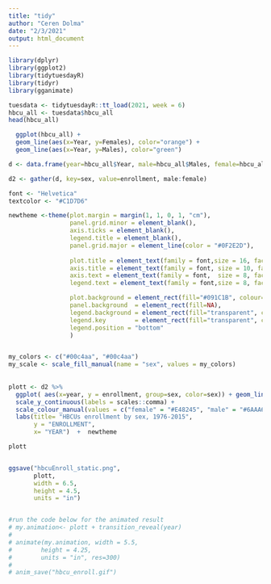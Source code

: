 ```yaml
---
title: "tidy"
author: "Ceren Dolma"
date: "2/3/2021"
output: html_document
---
```


```r
library(dplyr)
library(ggplot2)
library(tidytuesdayR)
library(tidyr)
library(gganimate)

```


```r
tuesdata <- tidytuesdayR::tt_load(2021, week = 6)
hbcu_all <- tuesdata$hbcu_all
head(hbcu_all)

```

```r
  ggplot(hbcu_all) +
  geom_line(aes(x=Year, y=Females), color="orange") +
  geom_line(aes(x=Year, y=Males), color="green")
```

```r

d <- data.frame(year=hbcu_all$Year, male=hbcu_all$Males, female=hbcu_all$Females, total=hbcu_all$`Total enrollment`)

d2 <- gather(d, key=sex, value=enrollment, male:female)

```

```r
font <- "Helvetica"
textcolor <- "#C1D7D6"

newtheme <-theme(plot.margin = margin(1, 1, 0, 1, "cm"),
                 panel.grid.minor = element_blank(),    
                 axis.ticks = element_blank(),
                 legend.title = element_blank(),
                 panel.grid.major = element_line(color = "#0F2E2D"),
                 
                 plot.title = element_text(family = font,size = 16, face = 'bold', color= textcolor, v=3),  
                 axis.title = element_text(family = font, size = 10, face = 'bold', color= textcolor),
                 axis.text = element_text(family = font,  size = 8, face = "italic", color= textcolor),
                 legend.text = element_text(family = font,size = 8, face = 'bold', colour = textcolor),

                 plot.background = element_rect(fill="#091C1B", colour=NA), 
                 panel.background  = element_rect(fill=NA),
                 legend.background = element_rect(fill="transparent", colour=NA),
                 legend.key        = element_rect(fill="transparent", colour=NA),
                 legend.position = "bottom"
                 )


my_colors <- c("#00c4aa", "#00c4aa")
my_scale <- scale_fill_manual(name = "sex", values = my_colors)    
            
        
plott <- d2 %>%
  ggplot( aes(x=year, y = enrollment, group=sex, color=sex)) + geom_line() + geom_point() +
  scale_y_continuous(labels = scales::comma) + 
  scale_colour_manual(values = c("female" = "#E48245", "male" = "#6AAA67")) +
  labs(title= "HBCUs enrollment by sex, 1976-2015",
       y = "ENROLLMENT",
       x= "YEAR")  +  newtheme

plott 


ggsave("hbcuEnroll_static.png",
       plott, 
       width = 6.5,
       height = 4.5, 
       units = "in")


#run the code below for the animated result
# my.animation<- plott + transition_reveal(year)
# 
# animate(my.animation, width = 5.5,
#        height = 4.25, 
#        units = "in", res=300)
# 
# anim_save("hbcu_enroll.gif")

```

